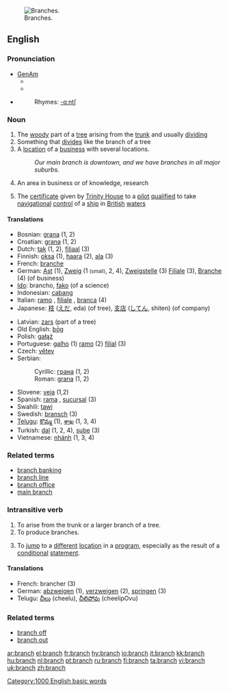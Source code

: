[[Image:Acacia constricta branch.jpg|thumb|right|Branches.]]
==English==

===Pronunciation===
*[[w:General American|GenAm]]
**{{IPA|/brænʧ/}}
**{{SAMPA|/br{ntS/}}
*{{audio|en-us-branch.ogg|Audio (US)}}
*:Rhymes: [[Rhymes:English:-ɑːntʃ|-ɑːntʃ]]

===Noun===
{{en-noun|es}}

# The [[woody]] part of a [[tree]] arising from the [[trunk]] and usually [[dividing]]
# Something that [[divide]]s like the branch of a tree
# A [[location]] of a [[business]] with several locations.
#: ''Our main branch is downtown, and we have branches in all major suburbs.''
# An area in business or of knowledge, research
#{{nautical}} The [[certificate]] given by [[Trinity House]] to a [[pilot]] [[qualified]] to take [[navigational]] [[control]] of a [[ship]] in [[British]] [[water]]s

====Translations====
{{rfc-trans}}
{{top}}
*Bosnian: [[grana#Bosnian|grana]] {{f}} (1, 2)
*Croatian: [[grana#Croatian|grana]] {{f}} (1, 2)
*Dutch: [[tak]] (1, 2), [[filiaal]] (3)
*Finnish: [[oksa]] (1), [[haara]] (2), [[ala]] (3)
*French: [[branche]] {{f}}
*German: [[Ast]] {{m}} (1), [[Zweig]] {{m}} (1 <small>(small)</small>, 2, 4), [[Zweigstelle]] {{f}} (3) [[Filiale]] {{f}} (3), [[Branche]] (4) (of business)
*[[Ido]]: brancho, [[fako]] (of a science)
*Indonesian: [[cabang]]
*Italian: [[ramo]] {{m}}, [[filiale]] {{f}}, [[branca]] {{f}} (4)
*Japanese: [[枝]] ([[えだ]], eda) (of tree), [[支店]] ([[してん]], shiten) (of company)
{{mid}}
*Latvian: [[zars]] {{m}} (part of a tree)
*Old English: [[bog|bōg]] {{n}}
*Polish: [[gałąź]] {{f}}
*Portuguese: [[galho]] {{m}} (1)  [[ramo]] {{m}} (2)  [[filial]] {{f}} (3)
*Czech: [[větev]]
*Serbian:
*:Cyrillic: [[грана#Serbian|грана]] {{f}} (1, 2)
*:Roman: [[grana#Serbian|grana]] {{f}} (1, 2)
*Slovene: [[veja]] {{f}} (1,2)
*Spanish: [[rama]] {{f}}, [[sucursal]] {{f}} (3)
*Swahili: [[tawi]]
*Swedish: [[bransch]] (3)
*[[Telugu]]: [[కొమ్మ]] (1), [[శాఖ]] (1, 3, 4)
*Turkish: [[dal]] (1, 2, 4), [[şube]] (3)
*Vietnamese: [[nhánh]] (1, 3, 4)
{{bottom}}

===Related terms===
*[[branch banking]]
*[[branch line]]
*[[branch office]]
*[[main branch]]

===Intransitive verb===
{{en-verb|branch|es}}

# To arise from the trunk or a larger branch of a tree.
# To produce branches.
# {{computing}} To [[jump]] to a [[different]] [[location]] in a [[program]], especially as the result of a [[conditional]] [[statement]].

====Translations====
{{rfc-trans}}
*French: brancher (3)
*German: [[abzweigen]] (1), [[verzweigen]] (2), [[springen]] (3)
*Telugu: [[చీలు]] (cheelu), [[చీలిపోవు]] (cheelipOvu)

===Related terms===
*[[branch off]]
*[[branch out]]

[[Category:1000 English basic words]]

[[ar:branch]]
[[el:branch]]
[[fr:branch]]
[[hy:branch]]
[[io:branch]]
[[it:branch]]
[[kk:branch]]
[[hu:branch]]
[[nl:branch]]
[[pt:branch]]
[[ru:branch]]
[[fi:branch]]
[[ta:branch]]
[[vi:branch]]
[[uk:branch]]
[[zh:branch]]